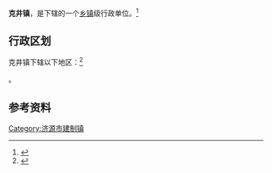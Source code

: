 {{中国乡级行政区|41/90/01/100/000}}

'''克井镇'''，是{{PRC admin/fullname|41/90/01/100/000|3}}下辖的一个[[乡镇|乡镇]]级行政单位。<ref>{{PRC admin/ref sgc|{{PRC admin/parent|41/90/01/100/000}}}}</ref>

== 行政区划 ==

克井镇下辖以下地区：<ref>{{PRC admin/ref sgc|41/90/01/100/000}}</ref>

{{PRC admin/children|41/90/01/100/000}}。

== 参考资料 ==

{{reflist}}

{{河南省济源市行政区划}}
{{河南行政区划小作品}}
[[Category:济源市建制镇|Category:济源市建制镇]]
